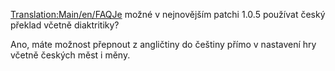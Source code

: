 [[Translation:Main/en/FAQ]]Je možné v nejnovějším patchi 1.0.5 používat český překlad včetně diaktritiky?

Ano, máte možnost přepnout z angličtiny do češtiny přímo v nastavení hry včetně českých měst i měny.